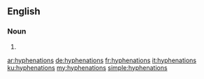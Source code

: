 ==English==

===Noun===
{{head|en}}

# {{plural of|hyphenation}}

[[ar:hyphenations]]
[[de:hyphenations]]
[[fr:hyphenations]]
[[it:hyphenations]]
[[ku:hyphenations]]
[[my:hyphenations]]
[[simple:hyphenations]]